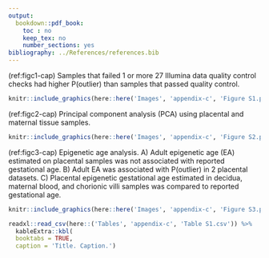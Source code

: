 ```yaml
---
output:
  bookdown::pdf_book:
    toc : no
    keep_tex: no
    number_sections: yes
bibliography: ../References/references.bib
---
```


(ref:figc1-cap) Samples that failed 1 or more 27 Illumina data quality control checks had higher P(outlier) than samples that passed quality control.


```r
knitr::include_graphics(here::here('Images', 'appendix-c', 'Figure S1.pdf'))
```

(ref:figc2-cap) Principal component analysis (PCA) using placental and maternal tissue samples.

```r
knitr::include_graphics(here::here('Images', 'appendix-c', 'Figure S2.pdf'))
```

(ref:figc3-cap) Epigenetic age analysis. A) Adult epigenetic age (EA) estimated on placental samples was not associated with reported gestational age. B) Adult EA was associated with P(outlier) in 2 placental datasets. C) Placental epigenetic gestational age estimated in decidua, maternal blood, and chorionic villi samples was compared to reported gestational age.

```r
knitr::include_graphics(here::here('Images', 'appendix-c', 'Figure S3.pdf'))
```

<!----- Tables---->

\captionsetup{width=7in}

```r
readxl::read_csv(here::('Tables', 'appendix-c', 'Table S1.csv')) %>%
  kableExtra::kbl(
  booktabs = TRUE,
  caption = 'Title. Caption.')
```